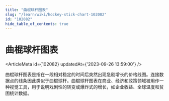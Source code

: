 ```yaml
---
title: "曲棍球杆图表"
slug: "/learn/wiki/hockey-stick-chart-102082"
id: "102082"
hide_table_of_contents: true
---
```



# 曲棍球杆图表

<ArticleMeta id={102082} updatedAt={'2023-09-26 13:59:00'} />
<div className='border-solid border-b border-t-0 my-4 border-[var(--ifm-color-gray-300)]' />

曲棍球杆图表是指在一段相对稳定的时间后突然出现急剧增长的价格线图。连接数据点的线条因此类似于曲棍球杆。曲棍球杆图表在商业、经济和政策领域被用作一种视觉工具，用于说明戏剧性的转变或爆炸式的增长，如企业收益、全球温度和贫困统计数据。
